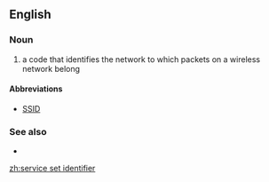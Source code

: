 ==English==

===Noun===
{{en-noun|head=[[service]] [[set]] [[identifier]]}}

# {{label|en|networking}} a code that identifies the network to which packets on a wireless network belong

====Abbreviations====
* [[SSID]]

===See also===
* {{pedialite}}

[[zh:service set identifier]]